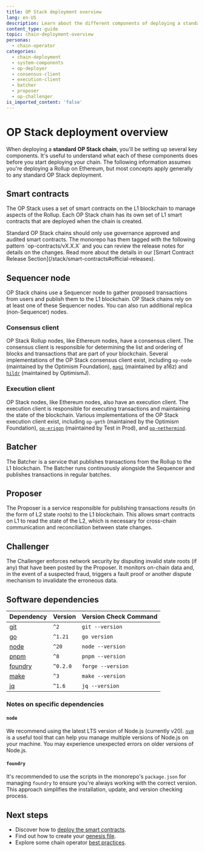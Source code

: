 ```yaml
---
title: OP Stack deployment overview
lang: en-US
description: Learn about the different components of deploying a standard OP Stack chain.
content_type: guide
topic: chain-deployment-overview
personas:
  - chain-operator
categories:
  - chain-deployment
  - system-components
  - op-deployer
  - consensus-client
  - execution-client
  - batcher
  - proposer
  - op-challenger
is_imported_content: 'false'
---
```



# OP Stack deployment overview

When deploying a **standard OP Stack chain**, you'll be setting up several key
components. It's useful to understand what each of these components does before
you start deploying your chain. The following information assumes you're
deploying a Rollup on Ethereum, but most concepts apply generally to any
standard OP Stack deployment.

## Smart contracts

The OP Stack uses a set of smart contracts on the L1 blockchain to manage
aspects of the Rollup. Each OP Stack chain has its own set of L1 smart
contracts that are deployed when the chain is created.

<Callout type="warning">
  Standard OP Stack chains should only use governance approved and audited
  smart contracts. The monorepo has them tagged with the following pattern
  `op-contracts/vX.X.X` and you can review the release notes for details on the
  changes. Read more about the details in our [Smart Contract Release Section](/stack/smart-contracts#official-releases).
</Callout>

## Sequencer node

OP Stack chains use a Sequencer node to gather proposed transactions from users
and publish them to the L1 blockchain. OP Stack chains rely on at least one of
these Sequencer nodes. You can also run additional replica (non-Sequencer)
nodes.

### Consensus client

OP Stack Rollup nodes, like Ethereum nodes, have a consensus client. The
consensus client is responsible for determining the list and ordering of blocks
and transactions that are part of your blockchain. Several implementations of
the OP Stack consensus client exist, including `op-node` (maintained by the
Optimism Foundation), [`magi`](https://github.com/a16z/magi) (maintained by
a16z) and [`hildr`](https://github.com/optimism-java/hildr) (maintained by OptimismJ).

### Execution client

OP Stack nodes, like Ethereum nodes, also have an execution client. The
execution client is responsible for executing transactions and maintaining the
state of the blockchain. Various implementations of the OP Stack execution
client exist, including `op-geth` (maintained by the Optimism Foundation),
[`op-erigon`](https://github.com/testinprod-io/op-erigon) (maintained by Test
in Prod), and [`op-nethermind`](https://docs.nethermind.io/get-started/installing-nethermind/#supported-networks).

## Batcher

The Batcher is a service that publishes transactions from the Rollup to the L1
blockchain. The Batcher runs continuously alongside the Sequencer and publishes
transactions in regular batches.

## Proposer

The Proposer is a service responsible for publishing transactions *results* (in
the form of L2 state roots) to the L1 blockchain. This allows smart contracts
on L1 to read the state of the L2, which is necessary for cross-chain
communication and reconciliation between state changes.

## Challenger

The Challenger enforces network security by disputing invalid state roots (if
any) that have been posted by the Proposer. It monitors on-chain data and, in
the event of a suspected fraud, triggers a fault proof or another dispute
mechanism to invalidate the erroneous data.

## Software dependencies

| Dependency                                                    | Version  | Version Check Command |
| ------------------------------------------------------------- | -------- | --------------------- |
| [git](https://git-scm.com/)                                   | `^2`     | `git --version`       |
| [go](https://go.dev/)                                         | `^1.21`  | `go version`          |
| [node](https://nodejs.org/en/)                                | `^20`    | `node --version`      |
| [pnpm](https://pnpm.io/installation)                          | `^8`     | `pnpm --version`      |
| [foundry](https://github.com/foundry-rs/foundry#installation) | `^0.2.0` | `forge --version`     |
| [make](https://linux.die.net/man/1/make)                      | `^3`     | `make --version`      |
| [jq](https://github.com/jqlang/jq)                            | `^1.6`   | `jq --version`        |

### Notes on specific dependencies

#### `node`

We recommend using the latest LTS version of Node.js (currently v20).
[`nvm`](https://github.com/nvm-sh/nvm) is a useful tool that can help you
manage multiple versions of Node.js on your machine. You may experience
unexpected errors on older versions of Node.js.

#### `foundry`

It's recommended to use the scripts in the monorepo's `package.json` for
managing `foundry` to ensure you're always working with the correct version.
This approach simplifies the installation, update, and version checking
process.

## Next steps

*   Discover how to [deploy the smart contracts](/operators/chain-operators/deploy/smart-contracts).
*   Find out how to create your [genesis file](/operators/chain-operators/deploy/genesis).
*   Explore some chain operator [best practices](/operators/chain-operators/management/best-practices).
